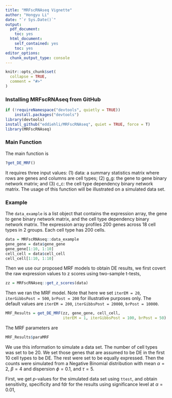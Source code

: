 ```yaml
---
title: "MRFscRNAseq Vignette"
author: "Hongyu Li"
date: "`r Sys.Date()`"
output:
  pdf_document:
    toc: yes
  html_document:
    self_contained: yes
    toc: yes
editor_options: 
  chunk_output_type: console
---
```

<!--
%\VignetteEngine{knitr::rmarkdown}
%\VignetteIndexEntry{MRFscRNAseq Vignette}
-->

```r
knitr::opts_chunk$set(
  collapse = TRUE,
  comment = "#>"
)
```

### Installing MRFscRNAseq from GitHub

```r
if (!requireNamespace("devtools", quietly = TRUE))
    install.packages("devtools")
library(devtools)
install_github("eddiehli/MRFscRNAseq", quiet = TRUE, force = T)
library(MRFscRNAseq)
```

### Main Function

The main function is

```r
?get_DE_MRF()
```

It requires three input values: (1) data: a summary statistics matrix where rows are genes and columns are cell types; (2) g_g: the gene to gene binary network matrix; and (3) c_c: the cell type dependency binary network matrix. The usage of this function will be illustrated on a simulated data set.

### Example

The `data_example` is a list object that contains the expression array, the gene to gene binary network matrix, and the cell type dependency binary network matrix. The expression array profiles 200 genes across 18 cell types in 2 groups. Each cell type has 200 cells.

```r
data = MRFscRNAseq::data_example
gene_gene = data$gene_gene
gene_gene[1:10, 1:10]
cell_cell = data$cell_cell
cell_cell[1:10, 1:10]
```

Then we use our proposed MRF models to obtain DE results, we first covert the raw expression values to z scores using two-sample t-tests, 

```r
zz = MRFscRNAseq::get_z_scores(data)
```

Then we ran the MRF model. Note that here we set `iterEM = 20`, `iterGibbsPost = 500`, `brPost = 200` for illustrative purposes only. The default values are `iterEM = 200`, `iterGibbsPost = 20000`, `brPost = 10000`. 

```r
MRF_Results = get_DE_MRF(zz, gene_gene, cell_cell,
                         iterEM = 1, iterGibbsPost = 100, brPost = 50)
```

The MRF parameters are

```r
MRF_Results$paraMRF
```

We use this information to simulate a data set. The number of cell types was set to be 20. We set those genes that are assumed to be DE in the first 10 cell types to be DE. The rest were set to be equally expressed. Then the counts were simulated from a Negative Binomial distribution with mean $\alpha = 2$, $\beta = 4$ and dispersion $\phi = 0.1$, and $\tau = 5$.

First, we get $p$-values for the simulated data set using $\texttt{ttest}$, and obtain sensitivity, specificity and fdr for the results using significance level at $\alpha = 0.01$,

